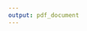 ```yaml
---
output: pdf_document
---
```





\graphicspath{ {./images/} }
\linespread{1.5}\selectfont
\vspace*{1.75 cm}
\begin{center}
\includegraphics[width=5cm, height=7cm]{SSE_logo}

\Large
\textbf{State-dependent forecasting of macroeconomic real activity }\break
\vspace{1 cm}
\normalsize
Review of Research Findings \break
\end{center}
\begin{flushleft}
Authors:\break
Karel Räppo\break
Henry Enno Turu\break
\vspace{1 cm}

Supervisor:\break
Boriss Siliverstovs\break
\end{flushleft}
\vspace{2 cm}
\begin{center}
Riga \break
2020
\end{center}
\linespread{1.5}\selectfont

